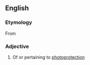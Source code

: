 ==English==

===Etymology===
From {{prefix|en|photo|protective}}

===Adjective===
{{en-adj}}

# Of or pertaining to [[photoprotection]]